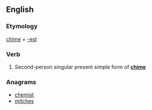 ==English==

===Etymology===
[[chime]] + [[-est]]

===Verb===
{{en-verb form}}

# {{context|archaic|lang=en}} Second-person singular present simple form of '''[[chime]]'''

===Anagrams===
* [[chemist#English|chemist]]
* [[mitches#English|mitches]]